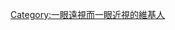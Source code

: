 {{Userbox-2
| border-c = #1E90FF
| border-s = 1
| id1-c    = #1E90FF
| id1-s    = 12
| id1-fc   = #1E90FF
| id2-c    = #1E90FF
| id2-s    = 12
| id2-fc   = #1E90FF
| info-c   = #F5F5DC
| info-s   = 10
| info-fc  = #000000
| id1      = [[File:Crystal Clear app xmag.svg|45px|center]]
| id2      = [[File:Face-glasses.svg|45px|center]]
| info     = 這個用戶有一眼'''[[遠視]]'''而一眼'''[[近視]]'''。}}<includeonly>

[[Category:一眼遠視而一眼近視的維基人]]

</includeonly>